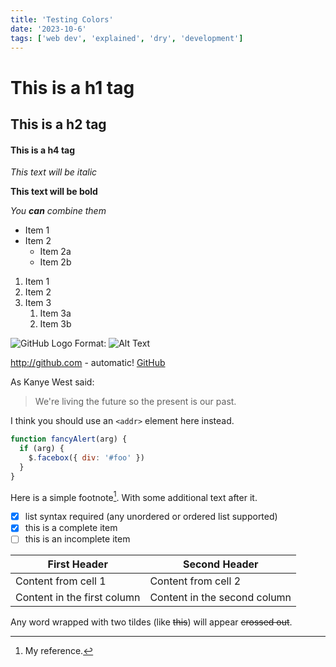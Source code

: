 ```yaml
---
title: 'Testing Colors'
date: '2023-10-6'
tags: ['web dev', 'explained', 'dry', 'development']
---
```

# This is a h1 tag

## This is a h2 tag

#### This is a h4 tag

_This text will be italic_

**This text will be bold**

_You **can** combine them_

- Item 1
- Item 2
  - Item 2a
  - Item 2b

1. Item 1
1. Item 2
1. Item 3
   1. Item 3a
   1. Item 3b

![GitHub Logo](https://github.githubassets.com/images/modules/logos_page/GitHub-Mark.png)
Format: ![Alt Text](url)

http://github.com - automatic!
[GitHub](http://github.com)

As Kanye West said:

> We're living the future so
> the present is our past.

I think you should use an
`<addr>` element here instead.

```js
function fancyAlert(arg) {
  if (arg) {
    $.facebox({ div: '#foo' })
  }
}
```

Here is a simple footnote[^1]. With some additional text after it.

[^1]: My reference.

- [x] list syntax required (any unordered or ordered list supported)
- [x] this is a complete item
- [ ] this is an incomplete item

| First Header                | Second Header                |
| --------------------------- | ---------------------------- |
| Content from cell 1         | Content from cell 2          |
| Content in the first column | Content in the second column |

Any word wrapped with two tildes (like ~~this~~) will appear ~~crossed out~~.